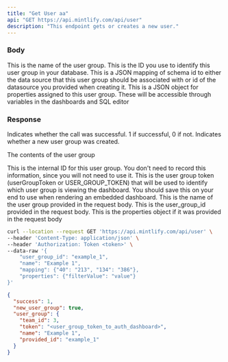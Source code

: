 ```yaml
---
title: "Get User aa"
api: "GET https://api.mintlify.com/api/user"
description: "This endpoint gets or creates a new user."
---
```


### Body

<ParamField body='name' type='string'>
  This is the name of the user group.
</ParamField>

<ParamField body='user_group_id' type='string'>
  This is the ID you use to identify this user group in your database.
</ParamField>

<ParamField body='mapping' type='object'>
  This is a JSON mapping of schema id to either the data source that this user
  group should be associated with or id of the datasource you provided when
  creating it.
</ParamField>

<ParamField body='properties' type='object'>
  This is a JSON object for properties assigned to this user group. These will
  be accessible through variables in the dashboards and SQL editor
</ParamField>

### Response

<ResponseField name='success' type='number'>
  Indicates whether the call was successful. 1 if successful, 0 if not.
</ResponseField>

<ResponseField name='new_user_group' type='boolean'>
  Indicates whether a new user group was created.
</ResponseField>

<ResponseField name="user_group" type="object">

The contents of the user group

<Expandable title="Toggle object">

<ResponseField name='team_id' type='number'>
  This is the internal ID for this user group. You don't need to record this
  information, since you will not need to use it.
</ResponseField>

<ResponseField name='token' type='string'>
  This is the user group token (userGroupToken or USER_GROUP_TOKEN) that will be
  used to identify which user group is viewing the dashboard. You should save
  this on your end to use when rendering an embedded dashboard.
</ResponseField>

<ResponseField name='name' type='string'>
  This is the name of the user group provided in the request body.
</ResponseField>

<ResponseField name='provided_id' type='string'>
  This is the user_group_id provided in the request body.
</ResponseField>

<ResponseField name='properties' type='JSON or null'>
  This is the properties object if it was provided in the request body
</ResponseField>

</Expandable>

</ResponseField>

<RequestExample>

```bash Example Request
curl --location --request GET 'https://api.mintlify.com/api/user' \
--header 'Content-Type: application/json' \
--header 'Authorization: Token <token>' \
--data-raw '{
    "user_group_id": "example_1",
    "name": "Example 1",
    "mapping": {"40": "213", "134": "386"},
    "properties": {"filterValue": "value"}
}'
```

</RequestExample>

<ResponseExample>

```json Response
{
  "success": 1,
  "new_user_group": true,
  "user_group": {
    "team_id": 3,
    "token": "<user_group_token_to_auth_dashboard>",
    "name": "Example 1",
    "provided_id": "example_1"
  }
}
```

</ResponseExample>
